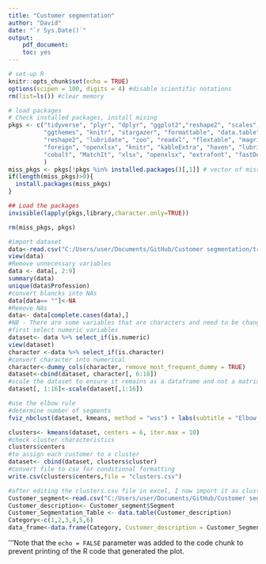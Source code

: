```yaml
---
title: "Customer segmentation"
author: "David"
date: "`r Sys.Date()`"
output:
    pdf_document:
    toc: yes
---
```


```r
# set-up R
knitr::opts_chunk$set(echo = TRUE)
options(scipen = 100, digits = 4) #disable scientific notations
rm(list=ls()) #clear memory
```

```r
# load packages
# Check installed packages, install mising
pkgs <- c("tidyverse", "plyr", "dplyr", "ggplot2","reshape2", "scales", "extrafont",
          "ggthemes", "knitr", "stargazer", "formattable", "data.table", "forcats",
          "reshape2", "lubridate", "zoo", "readxl", "flextable", "magrittr",
          "foreign", "openxlsx", "knitr", "kableExtra", "haven", "lubridate", 
          "cobalt", "MatchIt", "xlsx", "openxlsx", "extrafont", "fastDummies", "factoextra"
          )
miss_pkgs <- pkgs[!pkgs %in% installed.packages()[,1]] # vector of missing packages
if(length(miss_pkgs)>0){
  install.packages(miss_pkgs)
}

## Load the packages
invisible(lapply(pkgs,library,character.only=TRUE))

rm(miss_pkgs, pkgs)
```

```r
#import dataset
data<-read.csv("C:/Users/user/Documents/GitHub/Customer segmentation/train.csv")
view(data)
#Remove unnecessary variables
data <- data[, 2:9]
summary(data)
unique(data$Profession)
#convert blancks into NAs
data[data== ""]<-NA
#Remove NAs
data<- data[complete.cases(data),]
#NB - There are some variables that are characters and need to be changed to numerical for K-means.
#first select numeric variables
dataset<- data %>% select_if(is.numeric)
view(dataset)
character <-data %>% select_if(is.character)
#convert character into numerical
character<-dummy_cols(character, remove_most_frequent_dummy = TRUE)
dataset<-cbind(dataset, character[, 6:18])
#scale the dataset to ensure it remains as a dataframe and not a matrix
dataset[, 1:16]<-scale(dataset[,1:16])
```

```r
#use the elbow rule
#determine number of segments
fviz_nbclust(dataset, kmeans, method = "wss") + labs(subtitle = "Elbow Method")

```

```r
clusters<- kmeans(dataset, centers = 6, iter.max = 10)
#check cluster characteristics
clusters$centers
#to assign each customer to a cluster
dataset<- cbind(dataset, clusters$cluster)
#convert file to csv for conditional formatting
write.csv(clusters$centers,file = "clusters.csv")
```

```r
#after editing the clusters.csv file in excel, I now import it as clusters1.csv (updated file)
Customer_segment<-read.csv("C:/Users/user/Documents/GitHub/Customer segmentation/Customer_segmentation_project/Clusters1.csv")
Customer_description<- Customer_segment$Segment
Customer_Segmentation_Table <- data.table(Customer_description)
Category<-c(1,2,3,4,5,6)
data_frame<-data.frame(Category, Customer_description = Customer_Segmentation_Table$Customer_description)

```

'''Note that the `echo = FALSE` parameter was added to the code chunk to prevent printing of the R code that generated the plot.
